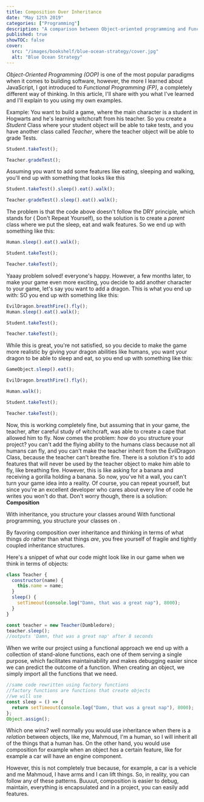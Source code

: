 ```yaml
---
title: Composition Over Inheritance
date: "May 12th 2019"
categories: ["Programming"]
description: "A comparison between Object-oriented programming and Functional programming"
published: true
showTOC: false
cover:
  src: "/images/bookshelf/blue-ocean-strategy/cover.jpg"
  alt: "Blue Ocean Strategy"
---
```


_Object-Oriented Programming (OOP)_ is one of the most popular paradigms when it comes to building software, however, the more I learned about JavaScript, I got introduced to _Functional Programming (FP)_, a completely different way of thinking. In this article, I'll share with you what I've learned and I'll explain to you using my own examples.

Example: You want to build a game, where the main character is a student in Hogwarts and he's learning witchcraft from his teacher.
So you create a _Student_ Class where your student object will be able to take tests, and you have another class called _Teacher_, where the teacher object will be able to grade Tests.

```js
Student.takeTest();

Teacher.gradeTest();
```

Assuming you want to add some features like eating, sleeping and walking, you'll end up with something that looks like this

```js
Student.takeTest().sleep().eat().walk();

Teacher.gradeTest().sleep().eat().walk();
```

The problem is that the code above doesn't follow the DRY principle, which stands for ( Don't Repeat Yourself), so the solution is to create a _parent_ class where we put the sleep, eat and walk features. So we end up with something like this:

```js
Human.sleep().eat().walk();

Student.takeTest();

Teacher.takeTest();
```

Yaaay problem solved! everyone's happy. However, a few months later, to make your game even more exciting, you decide to add another character to your game, let's say you want to add a dragon. This is what you end up with:
SO you end up with something like this:

```js
EvilDragon.breathFire().fly();
Human.sleep().eat().walk();

Student.takeTest();

Teacher.takeTest();
```

While this is great, you're not satisfied, so you decide to make the game more realistic by giving your dragon abilities like humans, you want your dragon to be able to sleep and eat, so you end up with something like this:

```js
GameObject.sleep().eat();

EvilDragon.breathFire().fly();

Human.walk();

Student.takeTest();

Teacher.takeTest();
```

Now, this is working completely fine, but assuming that in your game, the teacher, after careful study of witchcraft, was able to create a cape that allowed him to fly.
Now comes the problem: _how_ do you structure your project? you can't add the flying ability to the humans class because not all humans can fly, and you can't make the teacher inherit from the EvilDragon Class, because the teacher can't breathe fire.
There is a solution it's to add features that will never be used by the teacher object to make him able to fly, like breathing fire. However, this is like asking for a banana and receiving a gorilla holding a banana.
So now, you've hit a wall, you can't turn your game idea into a reality.
Of course, you can repeat yourself, but since you're an excellent developer who cares about every line of code he writes you won't do that.
Don't worry though, there is a solution: **Composition**

With inheritance, you structure your classes around **<Highlight type="underline" content="what they are."  color="var(--color-text-accent)"/>** With functional programming, you structure your classes on **<Highlight type="underline" color="var(--color-text-accent)" content="what they do" delay={4000}/>**.

By favoring composition over inheritance and thinking in terms of what things _do_ rather than what things _are_, you free yourself of fragile and tightly coupled inheritance structures.

Here's a snippet of what our code might look like in our game when we think in terms of objects:

```js
class Teacher {
  constructor(name) {
    this.name = name;
  }
  sleep() {
    setTimeout(console.log("Damn, that was a great nap"), 8000);
  }
}

const teacher = new Teacher(Dumbledore);
teacher.sleep();
//outputs 'Damn, that was a great nap' after 8 seconds
```

When we write our project using a functional approach we end up with a collection of stand-alone functions, each one of them serving a single purpose, which facilitates maintainability and makes debugging easier since we can predict the outcome of a function. When creating an object, we simply import all the functions that we need.

```js
//same code rewritten using factory functions
//factory functions are functions that create objects
//we will use
const sleep = () => {
  return setTimeout(console.log("Damn, that was a great nap"), 8000);
};
Object.assign();
```

Which one wins? well normally you would use inheritance when there is a _relation_ between objects, like me, Mahmoud, I'm a human, so I will inherit all of the things that a human has. On the other hand, you would use composition for example when an object _has_ a certain feature, like for example a car will have an engine component.

However, this is not completely true because, for example, a car is a vehicle and me Mahmoud, I have arms and I can lift things. So, in reality, you can follow any of these patterns.
Buuuut, composition is easier to debug, maintain, everything is encapsulated and in a project, you can easily add features.
